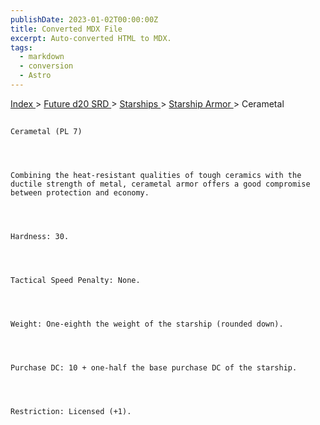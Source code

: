 ```yaml
---
publishDate: 2023-01-02T00:00:00Z
title: Converted MDX File
excerpt: Auto-converted HTML to MDX.
tags:
  - markdown
  - conversion
  - Astro
---
```


[
Index
](-index) >
[
Future d20 SRD
](future-d20-srd-index) >
[
Starships
](future-d20-srd-starships-index) >
[
Starship Armor
](future-d20-srd-starships-starship-armor-index) > Cerametal

##

    Cerametal (PL 7)




    Combining the heat-resistant qualities of tough ceramics with the ductile strength of metal, cerametal armor offers a good compromise between protection and economy.




    Hardness: 30.




    Tactical Speed Penalty: None.




    Weight: One-eighth the weight of the starship (rounded down).




    Purchase DC: 10 + one-half the base purchase DC of the starship.




    Restriction: Licensed (+1).
